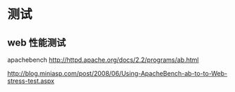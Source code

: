 = 测试 =

== web 性能测试 ==
apachebench [[http://httpd.apache.org/docs/2.2/programs/ab.html]]

[[http://blog.miniasp.com/post/2008/06/Using-ApacheBench-ab-to-to-Web-stress-test.aspx]]
